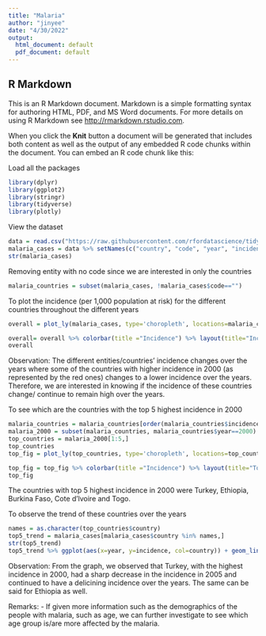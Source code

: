```yaml
---
title: "Malaria"
author: "jinyee"
date: "4/30/2022"
output:
  html_document: default
  pdf_document: default
---
```

## R Markdown

This is an R Markdown document. Markdown is a simple formatting syntax for authoring HTML, PDF, and MS Word documents. For more details on using R Markdown see <http://rmarkdown.rstudio.com>.

When you click the **Knit** button a document will be generated that includes both content as well as the output of any embedded R code chunks within the document. You can embed an R code chunk like this:

Load all the packages
```r
library(dplyr)
library(ggplot2)
library(stringr)
library(tidyverse)
library(plotly)
```

View the dataset
```r
data = read.csv("https://raw.githubusercontent.com/rfordatascience/tidytuesday/master/data/2018/2018-11-13/malaria_inc.csv")
malaria_cases = data %>% setNames(c("country", "code", "year", "incidence")) 
str(malaria_cases)
```

Removing entity with no code since we are interested in only the countries
```r
malaria_countries = subset(malaria_cases, !malaria_cases$code=="")
```

To plot the incidence (per 1,000 population at risk) for the different countries throughout the different years
```r
overall = plot_ly(malaria_cases, type='choropleth', locations=malaria_cases$code, z= malaria_cases$incidence, text=malaria_cases$country, colorscale="coloraxis", frame = malaria_cases$year)

overall= overall %>% colorbar(title ="Incidence") %>% layout(title="Incidence (per 1,000 population at risk) of malaria in different countries")
overall

```
Observation: The different entities/countries' incidence changes over the years where some of the countries with higher incidence in 2000 (as represented by the red ones) changes to a lower incidence over the years. Therefore, we are interested in knowing if the incidence of these countries change/ continue to remain high over the years.



To see which are the countries with the top 5 highest incidence in 2000 
```r
malaria_countries = malaria_countries[order(malaria_countries$incidence, malaria_countries$year, decreasing = T),]
malaria_2000 = subset(malaria_countries, malaria_countries$year==2000)
top_countries = malaria_2000[1:5,]
top_countries
top_fig = plot_ly(top_countries, type='choropleth', locations=top_countries$code, z= top_countries$incidence, text=top_countries$country, colorscale="coloraxis")

top_fig = top_fig %>% colorbar(title ="Incidence") %>% layout(title="Top 5 highest incidence (per 1,000 population at risk) (2000)")
top_fig


```
The countries with top 5 highest incidence in 2000 were Turkey, Ethiopia, Burkina Faso, Cote d'lvoire and Togo.



To observe the trend of these countries over the years
```r
names = as.character(top_countries$country)
top5_trend = malaria_cases[malaria_cases$country %in% names,]
str(top5_trend)
top5_trend %>% ggplot(aes(x=year, y=incidence, col=country)) + geom_line() 

```

Observation: From the graph, we observed that Turkey, with the highest incidence in 2000, had a sharp decrease in the incidence in 2005 and continued to have a delicining incidence over the years. The same can be said for Ethiopia as well.

Remarks:
- If given more information such as the demographics of the people with malaria, such as age, we can further investigate to see which age group is/are more affected by the malaria.



